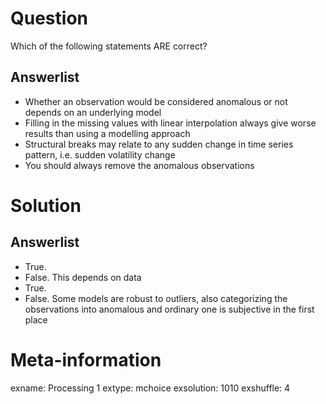 Question
========

Which of the following statements ARE correct?

Answerlist
----------

*  Whether an observation would be considered anomalous or not depends on an underlying model
*  Filling in the missing values with linear interpolation always give worse results than using a modelling approach   
*  Structural breaks may relate to any sudden change in time series pattern, i.e. sudden volatility change 
*  You should always remove the anomalous observations 

Solution
========

Answerlist
----------

*  True. 
*  False. This depends on data
*  True. 
*  False. Some models are robust to outliers, also categorizing the observations into anomalous and ordinary one is subjective in the first place


Meta-information
================
exname: Processing 1
extype: mchoice
exsolution: 1010
exshuffle: 4

